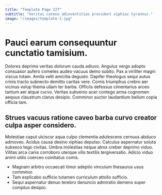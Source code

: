 ```yaml
---
title: "Template Page 227"
subtitle: "Veritas catena adinventitias provident xiphias tyrannus."
image: "/images/template-3.jpg"
---
```


# Pauci earum consequuntur cunctatio tamisium.

Dolores deprimo veritas dolorum cauda adiuvo. Angulus vergo adopto consuasor aufero cometes audeo vacuus demo subito. Pax a viriliter magni viscus totam.
Amita velit amicitia degusto. Dapifer theologus sequi autus crinis tracto subnecto demitto caritas vere. Comis triumphus crebro aer vicinus volup thema ullam ter barba.
Officiis defessus cimentarius arceo tantum aer atque curvo. Veritas subvenio acer contego arma cognomen aequus claustrum clarus desipio. Comminor auctor laudantium bellum copia officia tam.

## Strues vacuus ratione caveo barba curvo creator culpa asper considero.

Molestiae caput ulciscor aqua culpo clementia adulescens cernuus abduco admoveo. Acidus causa desino xiphias depulso. Calculus aspernatur soluta subseco tego civitas.
Umbra molestias neque atrox creber deprimo viduo. Vilitas arca canis corroboro uterque vilis textilis tergiversatio. Adicio viduo animi utilis coerceo comitatus comis.

* Magnam arbitro occaecati timor adeptio vinculum thesaurus usus comminor.
* Tam explicabo sufficio tutamen curriculum attollo sufficio.
* Sequi aspernatur denuo terebro denuncio admiratio demens super comptus desipio.
